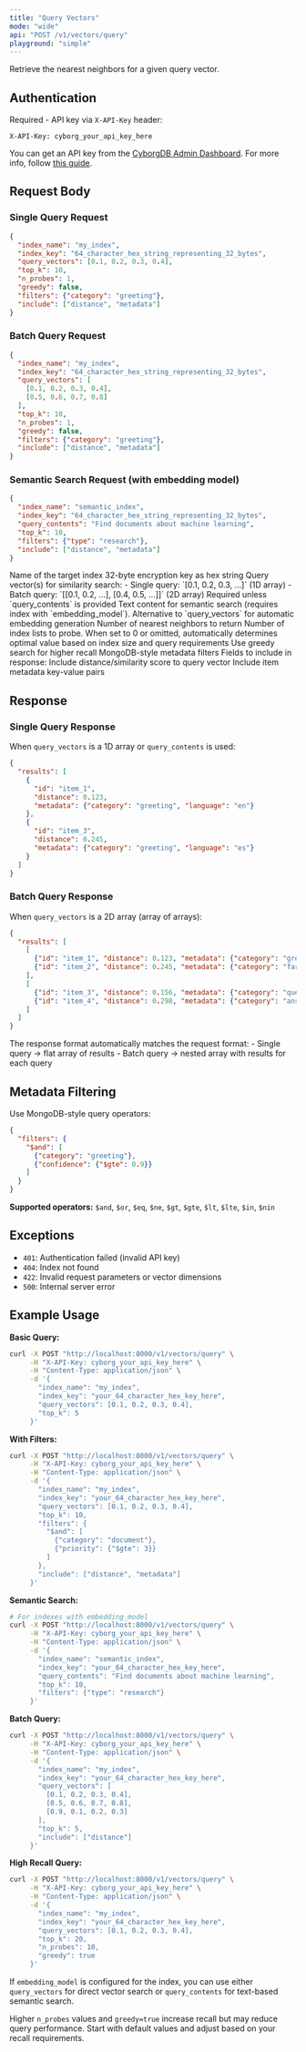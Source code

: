 ```yaml
---
title: "Query Vectors"
mode: "wide"
api: "POST /v1/vectors/query"
playground: "simple"
---
```


Retrieve the nearest neighbors for a given query vector.

## Authentication

Required - API key via `X-API-Key` header:

```http
X-API-Key: cyborg_your_api_key_here
```

You can get an API key from the [CyborgDB Admin Dashboard](https://cyborgdb.co). For more info, follow [this guide](../../../intro/get-api-key).

## Request Body

### Single Query Request

```json
{
  "index_name": "my_index",
  "index_key": "64_character_hex_string_representing_32_bytes",
  "query_vectors": [0.1, 0.2, 0.3, 0.4],
  "top_k": 10,
  "n_probes": 1,
  "greedy": false,
  "filters": {"category": "greeting"},
  "include": ["distance", "metadata"]
}
```

### Batch Query Request

```json
{
  "index_name": "my_index",
  "index_key": "64_character_hex_string_representing_32_bytes",
  "query_vectors": [
    [0.1, 0.2, 0.3, 0.4],
    [0.5, 0.6, 0.7, 0.8]
  ],
  "top_k": 10,
  "n_probes": 1,
  "greedy": false,
  "filters": {"category": "greeting"},
  "include": ["distance", "metadata"]
}
```

### Semantic Search Request (with embedding model)

```json
{
  "index_name": "semantic_index",
  "index_key": "64_character_hex_string_representing_32_bytes",
  "query_contents": "Find documents about machine learning",
  "top_k": 10,
  "filters": {"type": "research"},
  "include": ["distance", "metadata"]
}
```

<Expandable title="parameters">
  <ParamField body="index_name" type="string" required="true">
    Name of the target index
  </ParamField>
  <ParamField body="index_key" type="string" required="true">
    32-byte encryption key as hex string
  </ParamField>
  <ParamField body="query_vectors" type="array[number] | array[array[number]]">
    Query vector(s) for similarity search:
    - Single query: `[0.1, 0.2, 0.3, ...]` (1D array)
    - Batch query: `[[0.1, 0.2, ...], [0.4, 0.5, ...]]` (2D array)
    Required unless `query_contents` is provided
  </ParamField>
  <ParamField body="query_contents" type="string">
    Text content for semantic search (requires index with `embedding_model`).
    Alternative to `query_vectors` for automatic embedding generation
  </ParamField>
  <ParamField body="top_k" type="integer" default={100}>
    Number of nearest neighbors to return
  </ParamField>
  <ParamField body="n_probes" type="integer" default="auto">
    Number of index lists to probe. When set to 0 or omitted, automatically determines optimal value based on index size and query requirements
  </ParamField>
  <ParamField body="greedy" type="boolean" default="false">
    Use greedy search for higher recall
  </ParamField>
  <ParamField body="filters" type="object">
    MongoDB-style metadata filters
  </ParamField>
  <ParamField body="include" type="array[string]" default={["distance", "metadata"]}>
    Fields to include in response:
    <Expandable title="include options">
      <ParamField body="distance" type="string">
        Include distance/similarity score to query vector
      </ParamField>
      <ParamField body="metadata" type="string">
        Include item metadata key-value pairs
      </ParamField>
    </Expandable>
  </ParamField>
</Expandable>

## Response

### Single Query Response
When `query_vectors` is a 1D array or `query_contents` is used:

```json
{
  "results": [
    {
      "id": "item_1",
      "distance": 0.123,
      "metadata": {"category": "greeting", "language": "en"}
    },
    {
      "id": "item_3",
      "distance": 0.245,
      "metadata": {"category": "greeting", "language": "es"}
    }
  ]
}
```

### Batch Query Response
When `query_vectors` is a 2D array (array of arrays):

```json
{
  "results": [
    [
      {"id": "item_1", "distance": 0.123, "metadata": {"category": "greeting"}},
      {"id": "item_2", "distance": 0.245, "metadata": {"category": "farewell"}}
    ],
    [
      {"id": "item_3", "distance": 0.156, "metadata": {"category": "question"}},
      {"id": "item_4", "distance": 0.298, "metadata": {"category": "answer"}}
    ]
  ]
}
```

<Note>
The response format automatically matches the request format:
- Single query → flat array of results
- Batch query → nested array with results for each query
</Note>

## Metadata Filtering

Use MongoDB-style query operators:

```json
{
  "filters": {
    "$and": [
      {"category": "greeting"},
      {"confidence": {"$gte": 0.9}}
    ]
  }
}
```

**Supported operators:** `$and`, `$or`, `$eq`, `$ne`, `$gt`, `$gte`, `$lt`, `$lte`, `$in`, `$nin`

## Exceptions

- `401`: Authentication failed (invalid API key)
- `404`: Index not found
- `422`: Invalid request parameters or vector dimensions
- `500`: Internal server error

## Example Usage

**Basic Query:**
```bash
curl -X POST "http://localhost:8000/v1/vectors/query" \
     -H "X-API-Key: cyborg_your_api_key_here" \
     -H "Content-Type: application/json" \
     -d '{
       "index_name": "my_index",
       "index_key": "your_64_character_hex_key_here",
       "query_vectors": [0.1, 0.2, 0.3, 0.4],
       "top_k": 5
     }'
```

**With Filters:**
```bash
curl -X POST "http://localhost:8000/v1/vectors/query" \
     -H "X-API-Key: cyborg_your_api_key_here" \
     -H "Content-Type: application/json" \
     -d '{
       "index_name": "my_index",
       "index_key": "your_64_character_hex_key_here",
       "query_vectors": [0.1, 0.2, 0.3, 0.4],
       "top_k": 10,
       "filters": {
         "$and": [
           {"category": "document"},
           {"priority": {"$gte": 3}}
         ]
       },
       "include": ["distance", "metadata"]
     }'
```

**Semantic Search:**
```bash
# For indexes with embedding_model
curl -X POST "http://localhost:8000/v1/vectors/query" \
     -H "X-API-Key: cyborg_your_api_key_here" \
     -H "Content-Type: application/json" \
     -d '{
       "index_name": "semantic_index",
       "index_key": "your_64_character_hex_key_here",
       "query_contents": "Find documents about machine learning",
       "top_k": 10,
       "filters": {"type": "research"}
     }'
```

**Batch Query:**
```bash
curl -X POST "http://localhost:8000/v1/vectors/query" \
     -H "X-API-Key: cyborg_your_api_key_here" \
     -H "Content-Type: application/json" \
     -d '{
       "index_name": "my_index",
       "index_key": "your_64_character_hex_key_here",
       "query_vectors": [
         [0.1, 0.2, 0.3, 0.4],
         [0.5, 0.6, 0.7, 0.8],
         [0.9, 0.1, 0.2, 0.3]
       ],
       "top_k": 5,
       "include": ["distance"]
     }'
```

**High Recall Query:**
```bash
curl -X POST "http://localhost:8000/v1/vectors/query" \
     -H "X-API-Key: cyborg_your_api_key_here" \
     -H "Content-Type: application/json" \
     -d '{
       "index_name": "my_index",
       "index_key": "your_64_character_hex_key_here",
       "query_vectors": [0.1, 0.2, 0.3, 0.4],
       "top_k": 20,
       "n_probes": 10,
       "greedy": true
     }'
```

<Note>If `embedding_model` is configured for the index, you can use either `query_vectors` for direct vector search or `query_contents` for text-based semantic search.</Note>

<Tip>Higher `n_probes` values and `greedy=true` increase recall but may reduce query performance. Start with default values and adjust based on your recall requirements.</Tip>